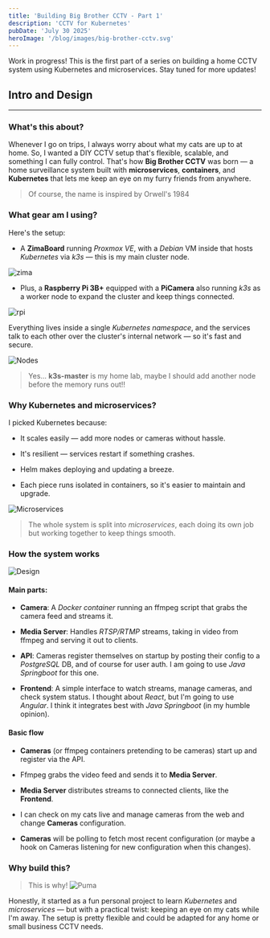 ```yaml
---
title: 'Building Big Brother CCTV - Part 1'
description: 'CCTV for Kubernetes'
pubDate: 'July 30 2025'
heroImage: '/blog/images/big-brother-cctv.svg'
---
```



<Callout type="warning">
  Work in progress! This is the first part of a series on building a home CCTV system using Kubernetes and microservices. Stay tuned for more updates!
</Callout>

## Intro and Design
---
### What's this about?

Whenever I go on trips, I always worry about what my cats are up to at home. So, I wanted a DIY CCTV setup that's flexible, scalable, and something I can fully control. That's how __Big Brother CCTV__ was born — a home surveillance system built with __microservices__, __containers__, and __Kubernetes__ that lets me keep an eye on my furry friends from anywhere.

> Of course, the name is inspired by Orwell's 1984

### What gear am I using?

Here's the setup:

- A __ZimaBoard__ running _Proxmox VE_, with a _Debian_ VM inside that hosts _Kubernetes_ via _k3s_ — this is my main cluster node.

![zima](/blog/images/zima.jpeg)

- Plus, a __Raspberry Pi 3B+__ equipped with a __PiCamera__ also running _k3s_ as a worker node to expand the cluster and keep things connected.

![rpi](/blog/images/rpi.jpeg)

Everything lives inside a single _Kubernetes_ _namespace_, and the services talk to each other over the cluster's internal network — so it's fast and secure.

![Nodes](/blog/images/nodes.png)
> Yes... __k3s-master__ is my home lab, maybe I should add another node before the memory runs out!!

### Why Kubernetes and microservices?

I picked Kubernetes because:

- It scales easily — add more nodes or cameras without hassle.

- It's resilient — services restart if something crashes.

- Helm makes deploying and updating a breeze.

- Each piece runs isolated in containers, so it's easier to maintain and upgrade.

![Microservices](/blog/images/deployments.png)
> The whole system is split into _microservices_, each doing its own job but working together to keep things smooth.

### How the system works
![Design](/blog/images/big-brother-cctv-design.svg)

#### Main parts:

- __Camera__: A _Docker_ _container_ running an ffmpeg script that grabs the camera feed and streams it.

- __Media Server__: Handles _RTSP/RTMP_ streams, taking in video from ffmpeg and serving it out to clients.

- __API__: Cameras register themselves on startup by posting their config to a _PostgreSQL_ DB, and of course for user auth. I am going to use _Java Springboot_ for this one.

- __Frontend__: A simple interface to watch streams, manage cameras, and check system status. I thought about _React_, but I'm going to use _Angular_. I think it integrates best with _Java Springboot_ (in my humble opinion).

#### Basic flow

- __Cameras__ (or ffmpeg containers pretending to be cameras) start up and register via the API.

- Ffmpeg grabs the video feed and sends it to __Media Server__.

- __Media Server__ distributes streams to connected clients, like the __Frontend__.

- I can check on my cats live and manage cameras from the web and change __Cameras__ configuration.

- __Cameras__ will be polling to fetch most recent configuration (or maybe a hook on Cameras listening for new configuration when this changes).

### Why build this?

> This is why!
![Puma](/blog/images/puma-placeholder.jpg)

Honestly, it started as a fun personal project to learn _Kubernetes_ and _microservices_ — but with a practical twist: keeping an eye on my cats while I'm away. The setup is pretty flexible and could be adapted for any home or small business CCTV needs.